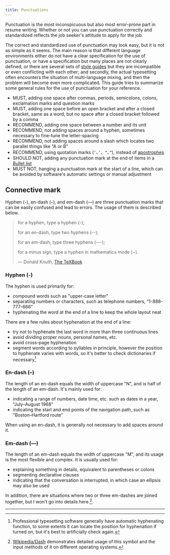 ```yaml
---
title: Punctuations
---
```


Punctuation is the most inconspicuous but also most error-prone part in resume
writing. Whether or not you can use punctuation correctly and standardized
reflects the job seeker's attitude to apply for the job.

The correct and standardized use of punctuation may look easy, but it is not as
simple as it seems. The main reason is that different language environments
either do not have a clear specification for the use of punctuation, or have a
specification but many places are not clearly defined, or there are several sets
of [style guides](https://en.wikipedia.org/wiki/Style_guide) but they are
incompatible or even conflicting with each other; and secondly, the actual
typesetting often encounters the situation of multi-language mixing, and then
the problem will become even more complicated. This guide tries to summarize
some general rules for the use of punctuation for your reference.

- MUST, adding one space after commas, periods, semicolons, colons, exclamation
  marks and question marks
- MUST, adding one space before an open bracket and after a closed bracket, same
  as a word, but no space after a closed bracket followed by a comma
- RECOMMEND, adding one space between a number and its unit
- RECOMMEND, not adding spaces around a hyphen, sometimes necessary to fine-tune
  the letter-spacing
- RECOMMEND, not adding spaces around a slash which locates two parallel things
  like "A or B"
- RECOMMEND, using quotation marks (`‘`、`’`、`“`、`”`), instead of
  [apostrophes](https://en.wikipedia.org/wiki/Apostrophe)
- SHOULD NOT, adding any punctuation mark at the end of items in a [Bullet
  list](<https://en.wikipedia.org/wiki/Bullet_(typography)>)
- MUST NOT, hanging a punctuation mark at the start of a line, which can be
  avoided by software's automatic settings or manual adjustment

## Connective mark

Hyphen (-), en-dash (–), and em-dash (—) are three punctuation marks that can be
easily confused and lead to errors. The usage of them is described below.

> for a hyphen, type a hyphen (-);
>
> for an en-dash, type two hyphens (--);
>
> for an em-dash, type three hyphens (---);
>
> for a minus sign, type a hyphen in mathematics mode ($-$).
>
> — Donald Knuth, [The TeXBook](https://en.wikipedia.org/wiki/Computers_and_Typesetting)

### Hyphen (-)

The hyphen is used primarily for:

- compound words such as "upper-case letter"
- separating numbers or characters, such as telephone numbers, "1-888-777-666"
- hyphenating the word at the end of a line to keep the whole layout neat

There are a few rules about hyphenation at the end of a line:

- try not to hyphenate the last word in more than three continuous lines
- avoid dividing proper nouns, personal names, etc.
- avoid cross-page hyphenation
- segment words according to syllables in principle, however the position to
  hyphenate varies with words, so it's better to check dictionaries if
  necessary[^7]

### En-dash (–)

The length of an en-dash equals the width of uppercase "N", and is half of the
length of an em-dash. It's mainly used for:

- indicating a range of numbers, date time, etc. such as dates in a year, "July–August 1968"
- indicating the start and end points of the navigation path, such as
  "Boston–Hartford route"

When using an en-dash, it is generally not necessary to add spaces around it.

### Em-dash (—)

The length of an em-dash equals the width of uppercase "M", and its usage is the
most flexible and complex. It is usually used for:

- explaining something in details, equivalent to parentheses or colons
- segmenting declarative clauses
- indicating that the conversation is interrupted, in which case an
  ellipsis may also be used

In addition, there are situations where two or three em-dashes are joined
together, but I won't go into details here.[^8].

---

[^7]:
    Professional typesetting software generally have automatic
    hyphenating function, to some extents it can locate the position for
    hyphenation if turned on, but it's best to artificially check
    again.

[^8]:
    [Wikipedia/Dash](https://en.wikipedia.org/wiki/Dash) demonstrates detailed
    usage of this symbol and the input methods of it on different operating
    systems.
